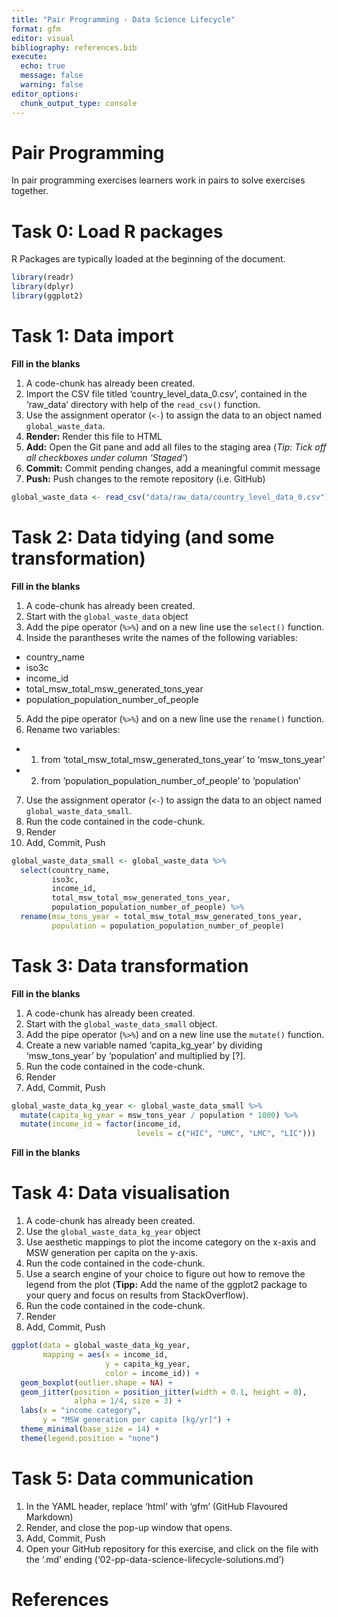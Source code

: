 ```yaml
---
title: "Pair Programming - Data Science Lifecycle"
format: gfm
editor: visual
bibliography: references.bib
execute:
  echo: true
  message: false
  warning: false
editor_options: 
  chunk_output_type: console
---
```


# Pair Programming

In pair programming exercises learners work in pairs to solve exercises together.

# Task 0: Load R packages

R Packages are typically loaded at the beginning of the document. 

```r

library(readr)
library(dplyr)
library(ggplot2)

```


# Task 1: Data import

**Fill in the blanks**

1. A code-chunk has already been created.
2. Import the CSV file titled 'country_level_data_0.csv', contained in the 'raw_data' directory with help of the `read_csv()` function.
3. Use the assignment operator (`<-`) to assign the data to an object named `global_waste_data`.
4. **Render:** Render this file to HTML 
5. **Add:** Open the Git pane and add all files to the staging area (*Tip: Tick off all checkboxes under column 'Staged'*)
6. **Commit:** Commit pending changes, add a meaningful commit message 
7. **Push:** Push changes to the remote repository (i.e. GitHub)

```r
global_waste_data <- read_csv("data/raw_data/country_level_data_0.csv")
```

# Task 2: Data tidying (and some transformation)

**Fill in the blanks**

1. A code-chunk has already been created.
2. Start with the `global_waste_data` object
3. Add the pipe operator (`%>%`) and on a new line use the `select()` function.
4. Inside the parantheses write the names of the following variables:
- country_name
- iso3c
- income_id
- total_msw_total_msw_generated_tons_year
- population_population_number_of_people
5. Add the pipe operator (`%>%`) and on a new line use the `rename()` function.
6. Rename two variables:
- (1) from 'total_msw_total_msw_generated_tons_year' to 'msw_tons_year'
- (2) from 'population_population_number_of_people' to 'population'
7. Use the assignment operator (`<-`) to assign the data to an object named `global_waste_data_small`.
8. Run the code contained in the code-chunk.
9. Render
10. Add, Commit, Push

```r
global_waste_data_small <- global_waste_data %>% 
  select(country_name, 
         iso3c, 
         income_id, 
         total_msw_total_msw_generated_tons_year, 
         population_population_number_of_people) %>% 
  rename(msw_tons_year = total_msw_total_msw_generated_tons_year,
         population = population_population_number_of_people) 
```

# Task 3: Data transformation

**Fill in the blanks**

1. A code-chunk has already been created.
2. Start with the `global_waste_data_small` object.
3. Add the pipe operator (`%>%`) and on a new line use the `mutate()` function.
4. Create a new variable named 'capita_kg_year' by dividing 'msw_tons_year' by 'population' and multiplied by [?].
5. Run the code contained in the code-chunk.
6. Render
7. Add, Commit, Push

```r

global_waste_data_kg_year <- global_waste_data_small %>% 
  mutate(capita_kg_year = msw_tons_year / population * 1000) %>% 
  mutate(income_id = factor(income_id, 
                            levels = c("HIC", "UMC", "LMC", "LIC")))

```

**Fill in the blanks**

# Task 4: Data visualisation

1. A code-chunk has already been created.
2. Use the `global_waste_data_kg_year` object
3. Use aesthetic mappings to plot the income category on the x-axis and MSW generation per capita on the y-axis.
4. Run the code contained in the code-chunk.
5. Use a search engine of your choice to figure out how to remove the legend from the plot (**Tipp:** Add the name of the ggplot2 package to your query and focus on results from StackOverflow).
6. Run the code contained in the code-chunk.
7. Render
8. Add, Commit, Push

```r
ggplot(data = global_waste_data_kg_year,
       mapping = aes(x = income_id, 
                     y = capita_kg_year,
                     color = income_id)) +
  geom_boxplot(outlier.shape = NA) +
  geom_jitter(position = position_jitter(width = 0.1, height = 0),
              alpha = 1/4, size = 3) +
  labs(x = "income category",
       y = "MSW generation per capita [kg/yr]") +
  theme_minimal(base_size = 14) +
  theme(legend.position = "none")
```

# Task 5: Data communication

1. In the YAML header, replace 'html' with 'gfm' (GitHub Flavoured Markdown)
2. Render, and close the pop-up window that opens.
3. Add, Commit, Push
4. Open your GitHub repository for this exercise, and click on the file with the '.md' ending ('02-pp-data-science-lifecycle-solutions.md')

# References
